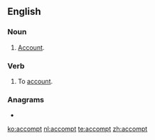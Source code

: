 ==English==

===Noun===
{{en-noun}}

# {{label|en|archaic}} [[account|Account]].

===Verb===
{{en-verb}}

# {{label|en|archaic}} To [[account]].

===Anagrams===
* {{l|en|compact}}

[[ko:accompt]]
[[nl:accompt]]
[[te:accompt]]
[[zh:accompt]]
